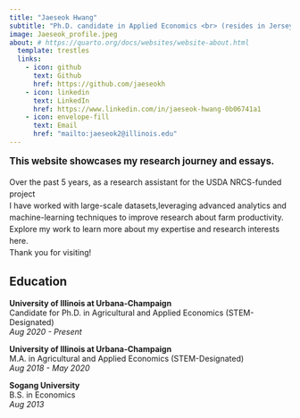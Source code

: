 ```yaml
---
title: "Jaeseok Hwang"
subtitle: "Ph.D. candidate in Applied Economics <br> (resides in Jersey City, NJ)"
image: Jaeseok_profile.jpeg
about: # https://quarto.org/docs/websites/website-about.html
  template: trestles
  links:
    - icon: github
      text: Github
      href: https://github.com/jaeseokh
    - icon: linkedin
      text: LinkedIn
      href: https://www.linkedin.com/in/jaeseok-hwang-0b06741a1
    - icon: envelope-fill
      text: Email
      href: "mailto:jaeseok2@illinois.edu"
---
```


<div style="font-size: 1em; line-height: 1.5;">
 <span style="font-size: 1.2em; font-weight: bold;">This website showcases my research journey and essays.</span> <br>

Over the past 5 years, as a research assistant for the USDA NRCS-funded project <br>
I have worked with large-scale datasets,leveraging advanced analytics and machine-learning techniques to improve research about farm productivity. <br>
Explore my work to learn more about my expertise and research interests here. <br>
Thank you for visiting!


</div>

## Education

**University of Illinois at Urbana-Champaign**  
Candidate for Ph.D. in Agricultural and Applied Economics (STEM-Designated)  
*Aug 2020 - Present*

**University of Illinois at Urbana-Champaign**  
M.A. in Agricultural and Applied Economics (STEM-Designated)  
*Aug 2018 - May 2020*

**Sogang University**  
B.S. in Economics  
*Aug 2013*

